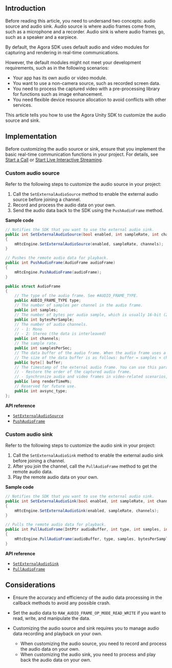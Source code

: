 <PlatformWrapper platform="unity">

## Introduction

Before reading this article, you need to undersand two concepts: audio source and audio sink. Audio source is where audio frames come from, such as a microphone and a recorder. Audio sink is where audio frames go, such as a speaker and a earpiece.

By default, the Agora SDK uses default audio and video modules for capturing and rendering in real-time communications.

However, the default modules might not meet your development requirements, such as in the following scenarios:

- Your app has its own audio or video module.
- You want to use a non-camera source, such as recorded screen data.
- You need to process the captured video with a pre-processing library for functions such as image enhancement.
- You need flexible device resource allocation to avoid conflicts with other services.

This article tells you how to use the Agora Unity SDK to customize the audio source and sink.

## Implementation

Before customizing the audio source or sink, ensure that you implement the basic real-time communication functions in your project. For details, see [Start a Call](/3.x/voice-calling/quickstart-guide/get-started-sdk) or [Start Live Interactive Streaming](../quickstart-guide/start-audio-streaming).

### Custom audio source

Refer to the following steps to customize the audio source in your project:

1. Call the `SetExternalAudioSource` method to enable the external audio source before joining a channel.
2. Record and process the audio data on your own.
3. Send the audio data back to the SDK using the `PushAudioFrame` method.

**Sample code**

```csharp
// Notifies the SDK that you want to use the external audio sink.
public int SetExternalAudioSource(bool enabled, int sampleRate, int channels)
{
    mRtcEngine.SetExternalAudioSource(enabled, sampleRate, channels);
}

// Pushes the remote audio data for playback.
public int PushAudioFrame(AudioFrame audioFrame)
{
    mRtcEngine.PushAudioFrame(audioFrame);
}

public struct AudioFrame
{
    // The type of the audio frame. See #AUDIO_FRAME_TYPE.
    public AUDIO_FRAME_TYPE type;
    // The number of samples per channel in the audio frame.
    public int samples;
    // The number of bytes per audio sample, which is usually 16-bit (2-byte).
    public int bytesPerSample;
    // The number of audio channels.
    // - 1: Mono
    // - 2: Stereo (the data is interleaved)
    public int channels;
    // The sample rate.
    public int samplesPerSec;
    // The data buffer of the audio frame. When the audio frame uses a stereo channel, the data buffer is interleaved.
    // The size of the data buffer is as follows: buffer = samples × channels × bytesPerSample.
    public byte[] buffer;
    // The timestamp of the external audio frame. You can use this parameter for the following purposes:
    // - Restore the order of the captured audio frame.
    // - Synchronize audio and video frames in video-related scenarios, including where external video sources are used.
    public long renderTimeMs;
    // Reserved for future use.
    public int avsync_type;
};
```

**API reference**

- [`SetExternalAudioSource`](https://docs.agora.io/en/Interactive%20Broadcast/API%20Reference/unity/classagora__gaming__rtc_1_1_i_rtc_engine.html#a91a7599be9ca163f0b43c83a4b3a902e)
- [`PushAudioFrame`](https://docs.agora.io/en/Interactive%20Broadcast/API%20Reference/unity/classagora__gaming__rtc_1_1_i_rtc_engine.html#ac7340e14573a6fdf089924b228555ba7)

### Custom audio sink

Refer to the following steps to customize the audio sink in your project:

1. Call the `SetExternalAudioSink` method to enable the external audio sink before joining a channel.
2. After you join the channel, call the `PullAudioFrame` method to get the remote audio data.
3. Play the remote audio data on your own.

**Sample code**

```csharp
// Notifies the SDK that you want to use the external audio sink.
public int SetExternalAudioSink(bool enabled, int sampleRate, int channels)
{
    mRtcEngine.SetExternalAudioSink(enabled, sampleRate, channels);
}

// Pulls the remote audio data for playback.
public int PullAudioFrame(IntPtr audioBuffer, int type, int samples, int bytesPerSample, int channels, int samplesPerSec, long renderTimeMs, int avsync_type)
{
    mRtcEngine.PullAudioFrame(audioBuffer, type, samples, bytesPerSample, channels, samplesPerSec, renderTimeMs, avsync_type);
}
```

**API reference**

- [`SetExternalAudioSink`](https://docs.agora.io/en/Interactive%20Broadcast/API%20Reference/unity/classagora__gaming__rtc_1_1_i_rtc_engine.html#ac767651baab2797313e4c13db7f66260)
- [`PullAudioFrame`](https://docs.agora.io/en/Interactive%20Broadcast/API%20Reference/unity/classagora__gaming__rtc_1_1_audio_raw_data_manager.html#a6aa04f6b4cf488d46bc64b39a11d891e)

## Considerations

* Ensure the accuracy and efficiency of the audio data processing in the callback methods to avoid any possible crash.
* Set the audio data to `RAW_AUDIO_FRAME_OP_MODE_READ_WRITE` if you want to read, write, and manipulate the data.
* Customizing the audio source and sink requires you to manage audio data recording and playback on your own.

	- When customizing the audio source, you need to record and process the audio data on your own.
	- When customizing the audio sink, you need to process and play back the audio data on your own.

</PlatformWrapper>